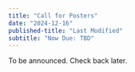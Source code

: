 ```yaml
---
title: "Call for Posters"
date: "2024-12-16"
published-title: "Last Modified"
subtitle: "Now Due: TBD"
---
```



::: {.callout-note}
To be announced. Check back later.
:::

